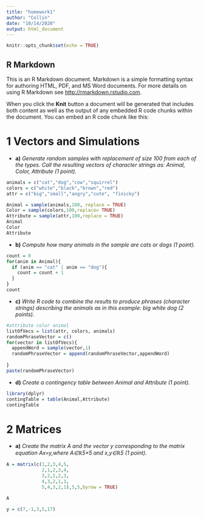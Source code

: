 ```yaml
---
title: "homework1"
author: "Collin"
date: "10/14/2020"
output: html_document
---
```


```r
knitr::opts_chunk$set(echo = TRUE)
```

## R Markdown

This is an R Markdown document. Markdown is a simple formatting syntax for authoring HTML, PDF, and MS Word documents. For more details on using R Markdown see <http://rmarkdown.rstudio.com>.

When you click the **Knit** button a document will be generated that includes both content as well as the output of any embedded R code chunks within the document. You can embed an R code chunk like this:

# 1 **Vectors and Simulations**
- **a)** *Generate random samples with replacement of size 100 from each of the types. Call the resulting vectors of character strings as: Animal, Color, Attribute (1 point).*

```r
animals = c("cat","dog","cow","squirrel")
colors = c("white","black","brown","red")
attr = c("big","small","angry","cute", "finicky")

Animal = sample(animals,100, replace = TRUE)
Color = sample(colors,100,replace= TRUE)
Attribute = sample(attr,100,replace = TRUE)
Animal
Color
Attribute

```

- **b)** *Compute how many animals in the sample are cats or dogs (1 point).*
```r
count = 0
for(anim in Animal){
  if (anim == "cat" | anim == "dog"){
    count = count + 1
  }
}
count
```

- **c)** *Write R code to combine the results to produce phrases (character strings) describing the animals as in this example: big white dog (2 points).*
```r
#attribute color animal
listOfVecs = list(attr, colors, animals)
randomPhraseVector = c()
for(vector in listOfVecs){
  appendWord = sample(vector,1)
  randomPhraseVector = append(randomPhraseVector,appendWord)
  
}
paste(randomPhraseVector)
```

- **d)** *Create a contingency table between Animal and Attribute (1 point).*
```r
library(dplyr)
contingTable = table(Animal,Attribute)
contingTable
```

# **2 Matrices**
- **a)** *Create the matrix A and the vector y corresponding to the matrix equation Ax=y,where A∈ℝ5×5 and x,y∈ℝ5 (1 point).*
```r
A = matrix(c(1,2,3,4,5,
             2,1,2,3,4,
             3,2,1,2,3,
             4,3,2,1,1,
             5,4,3,2,1),5,5,byrow = TRUE)

A

y = c(7,-1,3,5,17)
```

```r


```




